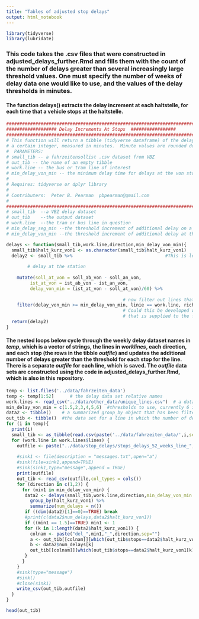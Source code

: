 ```yaml
---
title: "Tables of adjusted stop delays"
output: html_notebook
---
```


```r
library(tidyverse)
library(lubridate)
```
### This code takes the .csv files that were constructed in adjusted_delays_further.Rmd and fills them with the count of the number of delays greater than several increasingly large threshold values.  One must specify the number of weeks of delay data one would like to use, and the values of the delay thresholds in minutes.

#### The function delays() extracts the delay increment at each haltstelle, for each time that a vehicle stops at the haltstelle.  

```r
#########################################################################################
################### Delay Increments At Stops  #################
#########################################################################################
# This function will return a tibble (tidyverse dataframe) of the delays greater than
# a certain integer, measured in minutes.  Minute values are rounded down from seconds.
#  PARAMETERS:
# small_tib -- a fahrzeitensollist .csv dataset from VBZ
# out_tib -- the name of an empty tibble
# work.line -- the bus or tram line of interest
# min_delay_von_min -- the minimum delay time for delays at the von stop
#
# Requires: tidyverse or dplyr library
#
# Contributers:  Peter B. Pearman  pbpearman@gmail.com
#
##########################################################################################
# small_tib  --a VBZ delay dataset
# out_tib    --the output dataset
# work.line  --the tram or bus line in question
# min_delay_seg_min --the threshold increment of additional delay on a segment
# min_delay_von_min --the threshold increment of additional delay at the 'von' stop

delays <- function(small_tib,work.line,direction,min_delay_von_min){
  small_tib$halt_kurz_von1 <- as.character(small_tib$halt_kurz_von1)
  delay2 <- small_tib %>%                                   #This is left selecting most variables to ease further development
    
        # delay at the station
    
    mutate(soll_at_von = soll_ab_von - soll_an_von,
         ist_at_von = ist_ab_von - ist_an_von,
         delay_von_min = (ist_at_von - soll_at_von)/60) %>%
  
                                            # now filter out lines that do not have at least one delay that is greater than the necessary minimum
    filter(delay_von_min >= min_delay_von_min, linie == work.line, richtung == direction)  
                                            # Could this be developed with a eval(parse(text=paste())) to filter on a condition
                                            # that is supplied to the function as a string argument?
  return(delay2)
}
```

#### The nested loops below cycle through the weekly delay dataset names in *temp*, which is a vector of strings, the lines in *worklines*, each direction, and each stop (the rows in the tibble *outfile*) and updates the additional number of delays greater than the threshold for each stop for the line. There is a separate *outfile* for each line, which is saved.  The *outfile* data sets are constructed using the code in adjusted_delays_further.Rmd, which is also in this repository.


```r
temp <- list.files('../data/fahrzeiten_data')
temp <- temp[1:52]      # the delay data set relative names
work.lines <- read_csv("../data/other_data/unique_lines.csv")  # a data set of the lines
min_delay_von_min = c(1.5,2,3,4,5,6)  #thresholds to use, currently 6 in number
data2 <- tibble()    # a summarized group_by object that has been filtered using a delay threshold
out_tib <- tibble()  #the data set for a line in which the number of delays at each stop and threshold is tallied
for (i in temp){
  print(i)
  small_tib <- as_tibble(read.csv(paste('../data/fahrzeiten_data/',i,sep=""),stringsAsFactors = FALSE))
  for (work.line in work.lines$lines) {
    outfile <- paste("../data/stop_delays/stops_delays_52_weeks_line_",work.line,".csv",sep='')
    
    #sink1 <- file(description = "messages.txt",open="a")
    #sink(file=sink1,append=TRUE)
    #sink(sink1,type="message",append = TRUE)
    print(outfile)
    out_tib <- read_csv(outfile,col_types = cols())
    for (direction in c(1,2)) {
      for (min1 in min_delay_von_min) {
       data2 <- delays(small_tib,work.line,direction,min_delay_von_min = min1) %>%
         group_by(halt_kurz_von1) %>%
         summarize(num_delays = n())
       if ((dim(data2)[1]==0)==TRUE) break
       #print(c(data2$num_delays,data2$halt_kurz_von1))
       if ((min1 == 1.5)==TRUE) min1 <- 1
       for (k in 1:length(data2$halt_kurz_von1)) {
         colnam <- paste("del_",min1,"_",direction,sep="")
         a <- out_tib[[colnam]][which(out_tib$stops==data2$halt_kurz_von1[k])]
         b <- data2$num_delays[k]
         out_tib[[colnam]][which(out_tib$stops==data2$halt_kurz_von1[k])] <- a + b 
       }
      }
    }
    #sink(type="message")
    #sink()
    #close(sink1)
    write_csv(out_tib,outfile)
  }
}


```
```r
head(out_tib)
```

